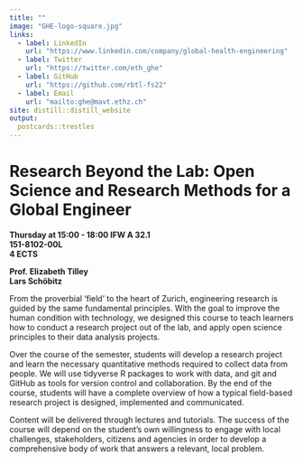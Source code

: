 ```yaml
---
title: ""
image: "GHE-logo-square.jpg"
links:
  - label: LinkedIn
    url: "https://www.linkedin.com/company/global-health-engineering"
  - label: Twitter
    url: "https://twitter.com/eth_ghe"
  - label: GitHub
    url: "https://github.com/rbtl-fs22"
  - label: Email
    url: "mailto:ghe@mavt.ethz.ch"
site: distill::distill_website
output:
  postcards::trestles
---
```


<script defer data-domain="rbtl-fs22.github.io/website" src="https://plausible.io/js/plausible.js"></script>

# Research Beyond the Lab: Open Science and Research Methods for a Global Engineer
  
**Thursday at 15:00 - 18:00 IFW A 32.1**  
**151-8102-00L**  
**4 ECTS**

**Prof. Elizabeth Tilley**  
**Lars Schöbitz**

From the proverbial 'field' to the heart of Zurich, engineering research is guided by the same fundamental principles. With the goal to improve the human condition with technology, we designed this course to teach learners how to conduct a research project out of the lab, and apply open science principles to their data analysis projects.

Over the course of the semester, students will develop a research project and learn the necessary quantitative methods required to collect data from people. We will use tidyverse R packages to work with data, and git and GitHub as tools for version control and collaboration. By the end of the course, students will have a complete overview of how a typical field-based research project is designed, implemented and communicated.

Content will be delivered through lectures and tutorials. The success of the course will depend on the student's own willingness to engage with local challenges, stakeholders, citizens and agencies in order to develop a comprehensive body of work that answers a relevant, local problem.
